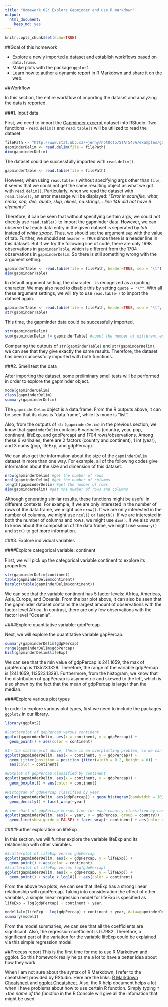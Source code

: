 ```yaml
---
title: "Homework 02: Explore Gapminder and use R markdown"
output: 
  html_document: 
    keep_md: yes
---
```


```r
knitr::opts_chunk$set(echo=TRUE)
```

##Goal of this homework

* Explore a newly imported a dataset and establish workflows based on `data.frame`.
* Make plots with the package `ggplot2`.
* Learn how to author a dynamic report in R Markdown and share it on the web.

##Workflow

In this section, the entire workflow of importing the dataset and analyzing the data is reported.

###1. Input data

First, we need to import the [Gapminder excerpt](http://tiny.cc/gapminder) dataset into RStudio. Two functions - `read.delim()` and `read.table()` will be utilized to read the dataset.

```r
filePath <- "http://www.stat.ubc.ca/~jenny/notOcto/STAT545A/examples/gapminder/data/gapminderDataFiveYear.txt"
gapminderDelim <- read.delim(file = filePath)
dim(gapminderDelim)
```

The dataset could be successfully imported with `read.delim()`.

```r
gapminderTable <- read.table(file = filePath)
```

However, when using `read.table()` without specifying args other than `file`, it seems that we could not get the same resulting object as what we got with `read.delim()`. Particularly, when we read the dataset with `read.table()`, an error message will be displayed: "*Error in scan(file, what, nmax, sep, dec, quote, skip, nlines, na.strings, : line 146 did not have 6 elements*".

Therefore, it can be seen that without specifying certain args, we could not directly use `read.table()` to import the gapminder data. However, we can observe that each data entry in the given dataset is seperated by *tab* instead of *white space*. Thus, we should set the argument `sep` with the value of tab. Further, we should set `header = TRUE` since there is a header line in this dataset. But if we try the following line of code, there are only 1698 observations in `gapminderTable`, which is different from the 1704 observations in `gapminderDelim`. So there is still something wrong with the argument setting.

```r
gapminderTable <- read.table(file = filePath, header=TRUE, sep = "\t")
dim(gapminderTable)
```

In default argument setting, the character `'` is recognized as a quoting character. We may also need to disable this by setting `quote = "\""`. With all these argument settings, we will try to use `read.table()` to import the dataset again. 

```r
gapminderTable <- read.table(file = filePath, header=TRUE, sep = "\t", quote = "\"")
str(gapminderTable)
```

This time, the gapminder data could be successfully imported.

```r
str(gapminderDelim)
sum(gapminderDelim != gapminderTable) #count the number of different entries in the two data.frames
```

Comparing the outputs of `str(gapminderTable)` and `str(gapminderDelim)`, we can see that they give exactly the same results. Therefore, the dataset has been successfully imported with both functions.

###2. Smell test the data

After importing the dataset, some preliminary smell tests will be performed in order to explore the gapminder object.

```r
mode(gapminderDelim)
class(gapminderDelim)
summary(gapminderDelim)
```

The `gapminderDelim` object is a data.frame. From the R outputs above, it can be seen that its class is "data.frame", while its mode is "list". 

Also, from the outputs of `str(gapminderDelim)` in the previous section, we know that `gapminderDelim` contains 6 varibales (country, year, pop, continent, lifeExp, and gdpPercap) and 1704 rows/observations. Among these 6 varibales, there are 2 factors (country and continent), 1 int (year), and 3 nums (pop, lifeExp, and gdpPercap).

We can also get the information about the size of the `gapminderDelim` dataset in more than one way. For example, all of the following codes give information about the size and dimension of this dataset.

```r
nrow(gapminderDelim) #get the number of rows
ncol(gapminderDelim) #get the number of columns
length(gapminderDelim) #get the number of rows
dim(gapminderDelim) #get the number of rows and columns
```

Although generating similar results, these functions might be useful in different contexts. For example, if we are only interested in the number of rows of the data.frame, we might use `nrow()`. If we are only interested in the number of columns, we might use `ncol()` or `length()`. If we are interested in both the number of columns and rows, we might use `dim()`. If we also want to know about the composition of the data.frame, we might use `summary()` and `str()` to get more information.

###3. Explore individual variables

####Explore categorical variable: continent

First, we will pick up the categorical variable continent to explore its properties.

```r
str(gapminderDelim$continent)
table(gapminderDelim$continent)
barplot(table(gapminderDelim$continent))
```

We can see that the variable continent has 5 factor levels: Africa, Americas, Asia, Europe, and Oceania. From the bar plot above, it can also be seen that the gapminder dataset contains the largest amount of observations with the factor level Africa. In contrast, there are only few observations with the factor level "Oceania".

####Explore quantitative variable: gdpPercap

Next, we will explore the quantitative variable gapPercap.

```r
summary(gapminderDelim$gdpPercap)
range(gapminderDelim$gdpPercap)
hist(gapminderDelim$lifeExp)
```

We can see that the min value of gdpPercap is 241.1659, the max of gdpPercap is 113523.1329. Therefore, the range of the variable gdpPercap is [241.1659, 113523.1329]. Furthermore, from the histogram, we know that the distribution of gapPercap is asymmetric and skewed to the left, which is also shown by the fact that the mean of gdpPercap is larger than the median.


####Explore various plot types

In order to explore various plot types, first we need to include the packages `ggplot2` in our library.

```r
library(ggplot2)
```
```r
#Scatterplot of gdpPercap versus continent
ggplot(gapminderDelim, aes(x = continent, y = gdpPercap)) + 
  geom_point() + aes(color = continent)

#In the scatterplot above, there is an overplotting problem, so we can try to make points spread out and plot again.
ggplot(gapminderDelim, aes(x = continent, y = gdpPercap)) + 
  geom_jitter(position = position_jitter(width = 0.2, height = 0)) + 
  aes(color = continent)

#Boxplot of gdpPercap classified by continent
ggplot(gapminderDelim, aes(x = continent, y = gdpPercap)) + 
  geom_boxplot() + aes(color = continent)

#Histogram of gdpPercap classified by year
ggplot(gapminderDelim, aes(gdpPercap)) + geom_histogram(bandwidth = 10) + 
  geom_density() + facet_wrap(~year)

#Line chart of gdpPercap versus time for each country classified by continent
ggplot(gapminderDelim, aes(x = year, y = gdpPercap, group = country)) + 
  geom_line(show_guide = FALSE) + facet_wrap(~ continent) + aes(color = country)
```

####Further exploration on lifeExp

In this section, we will further explore the variable lifeExp and its relationship with other vairables.

```r
#Scatterplot of lifeExp versus gdpPercap
ggplot(gapminderDelim, aes(x = gdpPercap, y = lifeExp)) + 
  geom_point() + aes(color = continent)
#Scatterplot of lifeExp versus log(gdpPercap)
ggplot(gapminderDelim, aes(x = gdpPercap, y = lifeExp)) + 
  geom_point() + scale_x_log10() + aes(color = continent)
```

From the above two plots, we can see that lifeExp has a strong linear relationship with gdpPercap. Taking into consideration the effect of other variables, a simple linear regression model for lifeExp is specified as `lifeExp ~ log(gdpPercap) + continent + year`.

```r
model1=lm(lifeExp ~ log(gdpPercap) + continent + year, data=gapminderDelim)
summary(model1)
```

From the model summaries, we can see that all the coefficients are significant. Also, the regression coefficient is 0.7982. Therefore, a significant part of the variation for the variable lifeExp could be explained via this simple regression model.

##Process report
This is the first time for me to use R Markdown and ggplot. So this homework really helps me a lot to have a better idea about how they work.

When I am not sure about the syntax of R Markdown, I refer to the cheatsheet provided by RStudio. Here are the links: [R Markdown Cheatsheet](https://www.rstudio.com/wp-content/uploads/2015/02/rmarkdown-cheatsheet.pdf) and [ggplot Cheatsheet](https://www.rstudio.com/wp-content/uploads/2015/03/ggplot2-cheatsheet.pdf). Also, the R help document helps a lot when I have problems about how to use certain R function. Simply typing `?`+*the name of the function* in the R Console will give all the infomation that might be used.
